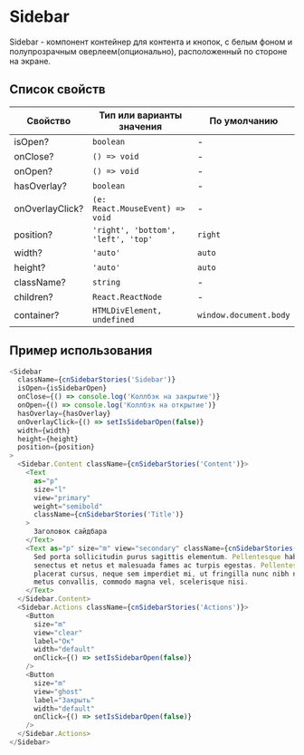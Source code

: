 # Sidebar

Sidebar - компонент контейнер для контента и кнопок, с белым фоном и полупрозрачным оверлеем(опционально), расположенный по стороне на экране.

## Список свойств

| Свойство               | Тип или варианты значения                                             | По умолчанию              |
| ---------------------- | --------------------------------------------------------------------- | ------------------------- |
| isOpen?                | `boolean`                                                             | -                         |
| onClose?               | `() => void`                                                          | -                         |
| onOpen?                | `() => void`                                                          | -                         |
| hasOverlay?            | `boolean`                                                             | -                         |
| onOverlayClick?        | `(e: React.MouseEvent) => void`                                       | -                         |
| position?              | `'right', 'bottom', 'left', 'top'`                                    | `right`                   |
| width?                 | `'auto'`                                                              | `auto`                    |
| height?                | `'auto'`                                                              | `auto`                    |
| className?             | `string`                                                              | -                         |
| children?              | `React.ReactNode`                                                     | -                         |
| container?             | `HTMLDivElement, undefined`                                           | `window.document.body`    |

## Пример использования

```ts
<Sidebar
  className={cnSidebarStories('Sidebar')}
  isOpen={isSidebarOpen}
  onClose={() => console.log('Коллбэк на закрытие')}
  onOpen={() => console.log('Коллбэк на открытие')}
  hasOverlay={hasOverlay}
  onOverlayClick={() => setIsSidebarOpen(false)}
  width={width}
  height={height}
  position={position}
>
  <Sidebar.Content className={cnSidebarStories('Content')}>
    <Text
      as="p"
      size="l"
      view="primary"
      weight="semibold"
      className={cnSidebarStories('Title')}
    >
      Заголовок сайдбара
    </Text>
    <Text as="p" size="m" view="secondary" className={cnSidebarStories('Body')}>
      Sed porta sollicitudin purus sagittis elementum. Pellentesque habitant morbi tristique
      senectus et netus et malesuada fames ac turpis egestas. Pellentesque tincidunt, augue et
      placerat cursus, neque sem imperdiet mi, ut fringilla nunc nibh non enim. Vivamus id
      metus convallis, commodo magna vel, scelerisque nisi.
    </Text>
  </Sidebar.Content>
  <Sidebar.Actions className={cnSidebarStories('Actions')}>
    <Button
      size="m"
      view="clear"
      label="Ок"
      width="default"
      onClick={() => setIsSidebarOpen(false)}
    />
    <Button
      size="m"
      view="ghost"
      label="Закрыть"
      width="default"
      onClick={() => setIsSidebarOpen(false)}
    />
  </Sidebar.Actions>
</Sidebar>
```
